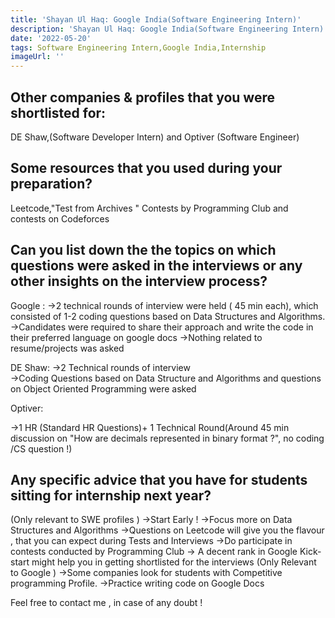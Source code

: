 ```yaml
---
title: 'Shayan Ul Haq: Google India(Software Engineering Intern)'
description: 'Shayan Ul Haq: Google India(Software Engineering Intern)'
date: '2022-05-20'
tags: Software Engineering Intern,Google India,Internship
imageUrl: ''
---
```


## Other companies & profiles that you were shortlisted for:
DE Shaw,(Software Developer Intern) and  Optiver (Software Engineer)

## Some resources that you used during your preparation?
Leetcode,"Test from Archives " Contests by Programming Club and contests on Codeforces

## Can you list down the the topics on which questions were asked in the interviews or any other insights on the interview process?
Google : 
->2 technical rounds of interview were held ( 45 min each), which consisted of 1-2 coding questions based on Data Structures and Algorithms.
->Candidates were required to share their approach and write the code in their preferred language on google docs 
->Nothing related to resume/projects was asked

DE Shaw:
->2 Technical rounds of interview  
->Coding Questions based on Data Structure and Algorithms 
and questions on Object Oriented Programming were asked 

Optiver:

->1 HR (Standard HR Questions)+ 1 Technical Round(Around 45 min discussion on "How are decimals represented in binary format ?", no coding /CS question !) 

## Any specific advice that you have for students sitting for internship next year?
(Only relevant to SWE profiles )
->Start Early !
->Focus more  on Data Structures and Algorithms
->Questions on Leetcode will give you the flavour , that you can expect during Tests and Interviews
->Do participate in contests conducted by Programming Club
-> A decent rank in Google Kick-start might help you in getting shortlisted for the interviews (Only Relevant to Google )
->Some companies look for students with Competitive programming Profile. 
->Practice writing code on Google Docs

Feel free to contact me , in case of any doubt !

